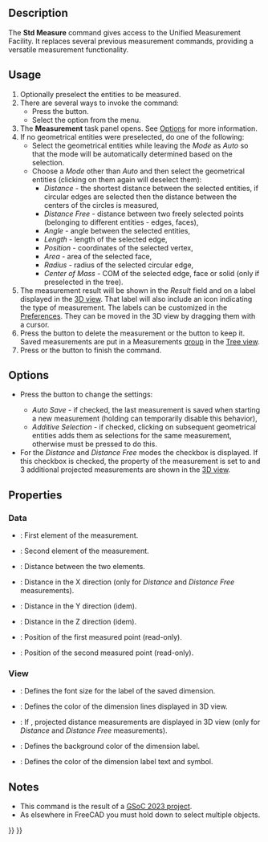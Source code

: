 <languages/>
<translate>

<!--T:1-->
{{Docnav
|[[Std_AddonMgr|AddonMgr]]
|
|[[Std_Tools_Menu|Std Tools Menu]]
|IconL=Std_AddonMgr.svg
|IconR=
|IconC=Freecad.svg
}}

<!--T:2-->
{{GuiCommand
|Name=Std Measure
|MenuLocation=Tools → Measure
|Workbenches=All
|Version=1.0
|SeeAlso=[[Draft_Dimension|Draft Dimension]]
}}

==Description== <!--T:3-->

<!--T:4-->
The '''Std Measure''' command gives access to the Unified Measurement Facility. It replaces several previous measurement commands, providing a versatile measurement functionality.

==Usage== <!--T:5-->

<!--T:6-->
# Optionally preselect the entities to be measured.
# There are several ways to invoke the command:
#* Press the {{Button|[[Image:Std_Measure.svg|16px]] [[Std_Measure|Std Measure]]}} button.
#* Select the {{MenuCommand|Tools → [[Image:Std_Measure.svg|16px]] Measure}} option from the menu.
# The '''Measurement''' task panel opens. See [[#Options|Options]] for more information.
# If no geometrical entities were preselected, do one of the following:
#* Select the geometrical entities while leaving the ''Mode'' as ''Auto'' so that the mode will be automatically determined based on the selection.
#* Choose a ''Mode'' other than ''Auto'' and then select the geometrical entities (clicking on them again will deselect them):
#** ''Distance'' - the shortest distance between the selected entities, if circular edges are selected then the distance between the centers of the circles is measured,
#** ''Distance Free'' - distance between two freely selected points (belonging to different entities - edges, faces),
#** ''Angle'' - angle between the selected entities,
#** ''Length'' - length of the selected edge,
#** ''Position'' - coordinates of the selected vertex,
#** ''Area'' - area of the selected face,
#** ''Radius'' - radius of the selected circular edge,
#** ''Center of Mass'' - COM of the selected edge, face or solid (only if preselected in the tree).
# The measurement result will be shown in the ''Result'' field and on a label displayed in the [[3D_view|3D view]]. That label will also include an icon indicating the type of measurement. The labels can be customized in the [[Preferences_Editor|Preferences]]. They can be moved in the 3D view by dragging them with a cursor.
# Press the {{Button|Reset}} button to delete the measurement or the {{Button|Save}} button to keep it. Saved measurements are put in a Measurements [[Std_Group|group]] in the [[Tree_view|Tree view]].
# Press {{KEY|Esc}} or the {{Button|Close}} button to finish the command.

==Options== <!--T:14-->

<!--T:15-->
* {{Version|1.1}} Press the {{Button|[[Image:Preferences-system.svg|x16px]] [[Image:Toolbar_flyout_arrow.svg|x16px]]}} button to change the settings:
** ''Auto Save'' - if checked, the last measurement is saved when starting a new measurement (holding {{Button|Shift}} can temporarily disable this behavior),
** ''Additive Selection'' - if checked, clicking on subsequent geometrical entities adds them as selections for the same measurement, otherwise {{Button|Ctrl}} must be pressed to do this.
* For the ''Distance'' and ''Distance Free'' modes the {{MenuCommand|Show Delta}} checkbox is displayed. If this checkbox is checked, the {{PropertyView|Show Delta}} property of the measurement is set to {{TRUE}} and 3 additional projected measurements are shown in the [[3D_view|3D view]].

==Properties== <!--T:10-->

===Data=== <!--T:16-->

<!--T:17-->
{{TitleProperty|Measurement}}

<!--T:18-->
* {{PropertyData|Element1|LinkSub}}: First element of the measurement.
* {{PropertyData|Element2|LinkSub}}: Second element of the measurement.
* {{PropertyData|Distance|Distance}}: Distance between the two elements.
* {{PropertyData|Distance X|Distance}}: Distance in the X direction (only for ''Distance'' and ''Distance Free'' measurements).
* {{PropertyData|Distance Y|Distance}}: Distance in the Y direction (idem).
* {{PropertyData|Distance Z|Distance}}: Distance in the Z direction (idem).
* {{PropertyData|Position1|Vector|Hidden}}: Position of the first measured point (read-only).
* {{PropertyData|Position2|Vector|Hidden}}: Position of the second measured point (read-only).

===View=== <!--T:11-->

<!--T:12-->
{{TitleProperty|Appearance}}

<!--T:13-->
* {{PropertyView|Font Size|Integer}}: Defines the font size for the label of the saved dimension.
* {{PropertyView|Line Color|Color}}: Defines the color of the dimension lines displayed in 3D view.
* {{PropertyView|Show Delta|Bool}}: If {{TRUE}}, projected distance measurements are displayed in 3D view (only for ''Distance'' and ''Distance Free'' measurements).
* {{PropertyView|Text Background Color|Color}}: Defines the background color of the dimension label.
* {{PropertyView|Text Color|Color}}: Defines the color of the dimension label text and symbol.

==Notes== <!--T:8-->

<!--T:9-->
* This command is the result of a [[Unified_Measurement_Facility|GSoC 2023 project]].
* As elsewhere in FreeCAD you must hold down {{KEY|Ctrl}} to select multiple objects.


<!--T:7-->
{{Docnav
|[[Std_AddonMgr|AddonMgr]]
|
|[[Std_Tools_Menu|Std Tools Menu]]
|IconL=Std_AddonMgr.svg
|IconR=
|IconC=Freecad.svg
}}

</translate>
{{Std_Base_navi{{#translation:}}}}
{{Userdocnavi{{#translation:}}}}